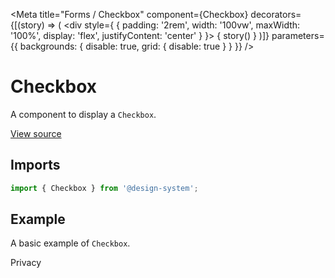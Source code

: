 
<Meta
  title="Forms / Checkbox"
  component={Checkbox}
  decorators={[(story) => (
    <div style={ { padding: '2rem', width: '100vw', maxWidth: '100%', display: 'flex', justifyContent: 'center' } }>
      { story() }
    </div>
  )]}
  parameters={{ backgrounds: { disable: true, grid: { disable: true } } }}
/>

# Checkbox

A component to display a `Checkbox`.

[View source](https://github.com/actarian/design-system/tree/main/src/@forms/checkbox)

## Imports

```js
import { Checkbox } from '@design-system';
```

<!--
## Props

<ArgsTable of={CheckboxProps} />
-->

## Example

A basic example of `Checkbox`.

<Canvas>
  <Story name="default">
    <div style={{ padding: '4rem', fontSize: '2rem' }}>
      <Field>
        <Label><Checkbox name='privacy' id='privacy' /> Privacy</Label>
      </Field>
    </div>
  </Story>
</Canvas>
